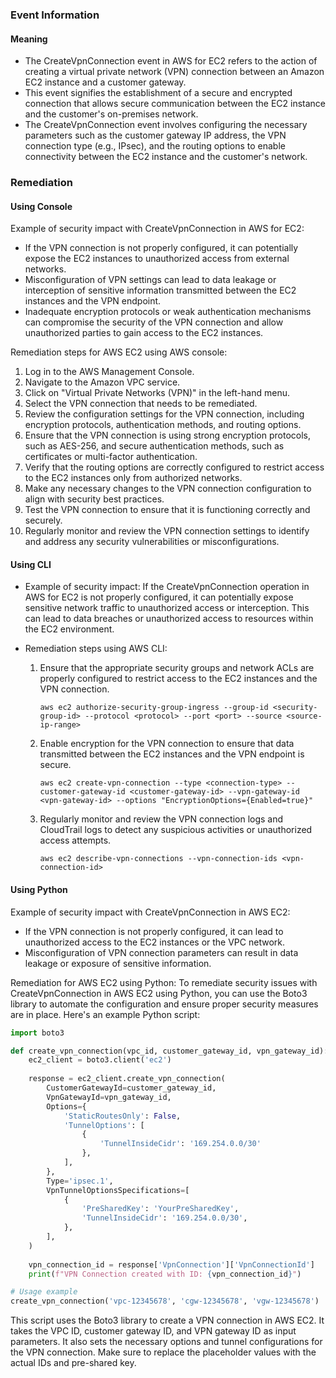 
### Event Information

#### Meaning

- The CreateVpnConnection event in AWS for EC2 refers to the action of creating a virtual private network (VPN) connection between an Amazon EC2 instance and a customer gateway.
- This event signifies the establishment of a secure and encrypted connection that allows secure communication between the EC2 instance and the customer's on-premises network.
- The CreateVpnConnection event involves configuring the necessary parameters such as the customer gateway IP address, the VPN connection type (e.g., IPsec), and the routing options to enable connectivity between the EC2 instance and the customer's network.

### Remediation

#### Using Console

Example of security impact with CreateVpnConnection in AWS for EC2:
- If the VPN connection is not properly configured, it can potentially expose the EC2 instances to unauthorized access from external networks.
- Misconfiguration of VPN settings can lead to data leakage or interception of sensitive information transmitted between the EC2 instances and the VPN endpoint.
- Inadequate encryption protocols or weak authentication mechanisms can compromise the security of the VPN connection and allow unauthorized parties to gain access to the EC2 instances.

Remediation steps for AWS EC2 using AWS console:
1. Log in to the AWS Management Console.
2. Navigate to the Amazon VPC service.
3. Click on "Virtual Private Networks (VPN)" in the left-hand menu.
4. Select the VPN connection that needs to be remediated.
5. Review the configuration settings for the VPN connection, including encryption protocols, authentication methods, and routing options.
6. Ensure that the VPN connection is using strong encryption protocols, such as AES-256, and secure authentication methods, such as certificates or multi-factor authentication.
7. Verify that the routing options are correctly configured to restrict access to the EC2 instances only from authorized networks.
8. Make any necessary changes to the VPN connection configuration to align with security best practices.
9. Test the VPN connection to ensure that it is functioning correctly and securely.
10. Regularly monitor and review the VPN connection settings to identify and address any security vulnerabilities or misconfigurations.

#### Using CLI

- Example of security impact: If the CreateVpnConnection operation in AWS for EC2 is not properly configured, it can potentially expose sensitive network traffic to unauthorized access or interception. This can lead to data breaches or unauthorized access to resources within the EC2 environment.

- Remediation steps using AWS CLI:
  1. Ensure that the appropriate security groups and network ACLs are properly configured to restrict access to the EC2 instances and the VPN connection.
     ```
     aws ec2 authorize-security-group-ingress --group-id <security-group-id> --protocol <protocol> --port <port> --source <source-ip-range>
     ```
  2. Enable encryption for the VPN connection to ensure that data transmitted between the EC2 instances and the VPN endpoint is secure.
     ```
     aws ec2 create-vpn-connection --type <connection-type> --customer-gateway-id <customer-gateway-id> --vpn-gateway-id <vpn-gateway-id> --options "EncryptionOptions={Enabled=true}"
     ```
  3. Regularly monitor and review the VPN connection logs and CloudTrail logs to detect any suspicious activities or unauthorized access attempts.
     ```
     aws ec2 describe-vpn-connections --vpn-connection-ids <vpn-connection-id>
     ```

#### Using Python

Example of security impact with CreateVpnConnection in AWS EC2:
- If the VPN connection is not properly configured, it can lead to unauthorized access to the EC2 instances or the VPC network.
- Misconfiguration of VPN connection parameters can result in data leakage or exposure of sensitive information.

Remediation for AWS EC2 using Python:
To remediate security issues with CreateVpnConnection in AWS EC2 using Python, you can use the Boto3 library to automate the configuration and ensure proper security measures are in place. Here's an example Python script:

```python
import boto3

def create_vpn_connection(vpc_id, customer_gateway_id, vpn_gateway_id):
    ec2_client = boto3.client('ec2')
    
    response = ec2_client.create_vpn_connection(
        CustomerGatewayId=customer_gateway_id,
        VpnGatewayId=vpn_gateway_id,
        Options={
            'StaticRoutesOnly': False,
            'TunnelOptions': [
                {
                    'TunnelInsideCidr': '169.254.0.0/30'
                },
            ],
        },
        Type='ipsec.1',
        VpnTunnelOptionsSpecifications=[
            {
                'PreSharedKey': 'YourPreSharedKey',
                'TunnelInsideCidr': '169.254.0.0/30',
            },
        ],
    )
    
    vpn_connection_id = response['VpnConnection']['VpnConnectionId']
    print(f"VPN Connection created with ID: {vpn_connection_id}")

# Usage example
create_vpn_connection('vpc-12345678', 'cgw-12345678', 'vgw-12345678')
```

This script uses the Boto3 library to create a VPN connection in AWS EC2. It takes the VPC ID, customer gateway ID, and VPN gateway ID as input parameters. It also sets the necessary options and tunnel configurations for the VPN connection. Make sure to replace the placeholder values with the actual IDs and pre-shared key.

